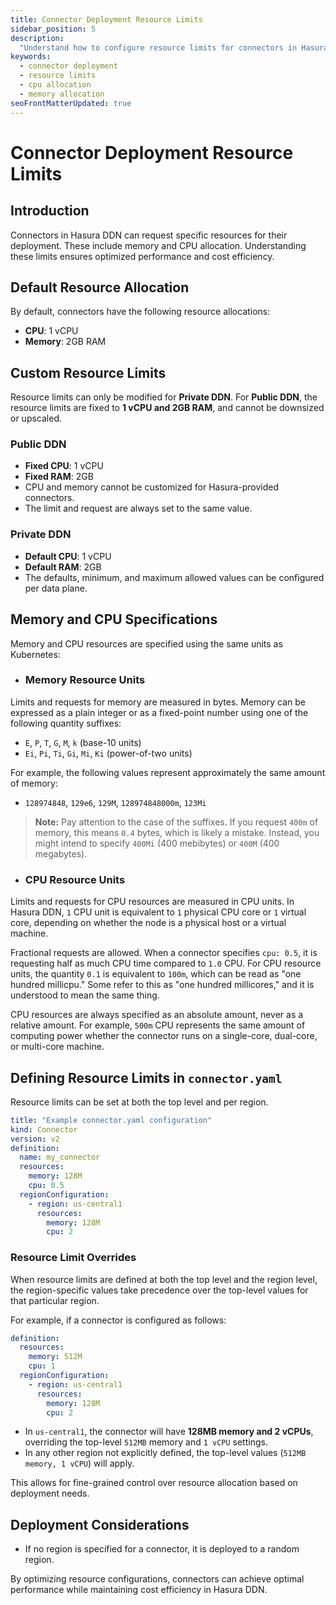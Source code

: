 ```yaml
---
title: Connector Deployment Resource Limits
sidebar_position: 5
description:
  "Understand how to configure resource limits for connectors in Hasura DDN to optimize performance and cost. Learn about CPU, memory, and deployment considerations."
keywords:
  - connector deployment
  - resource limits
  - cpu allocation
  - memory allocation
seoFrontMatterUpdated: true
---
```


# Connector Deployment Resource Limits

## Introduction

Connectors in Hasura DDN can request specific resources for their deployment. These include memory and CPU allocation. Understanding these limits ensures optimized performance and cost efficiency.

## Default Resource Allocation

By default, connectors have the following resource allocations:

- **CPU**: 1 vCPU
- **Memory**: 2GB RAM

## Custom Resource Limits

Resource limits can only be modified for **Private DDN**. For **Public DDN**, the resource limits are fixed to **1 vCPU and 2GB RAM**, and cannot be downsized or upscaled.

### Public DDN

- **Fixed CPU**: 1 vCPU
- **Fixed RAM**: 2GB
- CPU and memory cannot be customized for Hasura-provided connectors.
- The limit and request are always set to the same value.

### Private DDN

- **Default CPU**: 1 vCPU
- **Default RAM**: 2GB
- The defaults, minimum, and maximum allowed values can be configured per data plane.

## Memory and CPU Specifications

Memory and CPU resources are specified using the same units as Kubernetes:

- ### Memory Resource Units

Limits and requests for memory are measured in bytes. Memory can be expressed as a plain integer or as a fixed-point number using one of the following quantity suffixes:

- `E`, `P`, `T`, `G`, `M`, `k` (base-10 units)
- `Ei`, `Pi`, `Ti`, `Gi`, `Mi`, `Ki` (power-of-two units)

For example, the following values represent approximately the same amount of memory:

- `128974848`, `129e6`, `129M`, `128974848000m`, `123Mi`

> **Note:** Pay attention to the case of the suffixes. If you request `400m` of memory, this means `0.4` bytes, which is likely a mistake. Instead, you might intend to specify `400Mi` (400 mebibytes) or `400M` (400 megabytes).

- ### CPU Resource Units

Limits and requests for CPU resources are measured in CPU units. In Hasura DDN, `1` CPU unit is equivalent to `1` physical CPU core or `1` virtual core, depending on whether the node is a physical host or a virtual machine.

Fractional requests are allowed. When a connector specifies `cpu: 0.5`, it is requesting half as much CPU time compared to `1.0` CPU. For CPU resource units, the quantity `0.1` is equivalent to `100m`, which can be read as "one hundred millicpu." Some refer to this as "one hundred millicores," and it is understood to mean the same thing.

CPU resources are always specified as an absolute amount, never as a relative amount. For example, `500m` CPU represents the same amount of computing power whether the connector runs on a single-core, dual-core, or multi-core machine.

## Defining Resource Limits in `connector.yaml`

Resource limits can be set at both the top level and per region.

```yaml
title: "Example connector.yaml configuration"
kind: Connector
version: v2
definition:
  name: my_connector
  resources:
    memory: 128M
    cpu: 0.5
  regionConfiguration:
    - region: us-central1
      resources:
        memory: 128M
        cpu: 2
```

### Resource Limit Overrides

When resource limits are defined at both the top level and the region level, the region-specific values take precedence over the top-level values for that particular region.

For example, if a connector is configured as follows:

```yaml
definition:
  resources:
    memory: 512M
    cpu: 1
  regionConfiguration:
    - region: us-central1
      resources:
        memory: 128M
        cpu: 2
```

- In `us-central1`, the connector will have **128MB memory and 2 vCPUs**, overriding the top-level `512MB` memory and `1 vCPU` settings.
- In any other region not explicitly defined, the top-level values (`512MB memory, 1 vCPU`) will apply.

This allows for fine-grained control over resource allocation based on deployment needs.

## Deployment Considerations

- If no region is specified for a connector, it is deployed to a random region.

By optimizing resource configurations, connectors can achieve optimal performance while maintaining cost efficiency in Hasura DDN.
